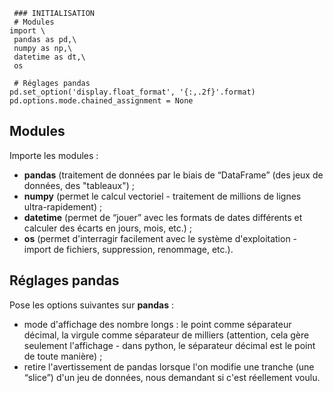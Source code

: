 <source lang="python3">
 ### INITIALISATION
 # Modules
import \
 pandas as pd,\
 numpy as np,\
 datetime as dt,\
 os

 # Réglages pandas
pd.set_option('display.float_format', '{:,.2f}'.format)
pd.options.mode.chained_assignment = None
</source>

== Modules ==
Importe les modules :
* '''pandas''' (traitement de données par le biais de “DataFrame” (des jeux de données, des "tableaux") ;
* '''numpy''' (permet le calcul vectoriel - traitement de millions de lignes ultra-rapidement) ;
* '''datetime''' (permet de “jouer” avec les formats de dates différents et calculer des écarts en jours, mois, etc.) ;
* '''os''' (permet d'interragir facilement avec le système d'exploitation - import de fichiers, suppression, renommage, etc.).


== Réglages pandas ==
Pose les options suivantes sur '''pandas''' :
* mode d'affichage des nombre longs : le point comme séparateur décimal, la virgule comme séparateur de milliers (attention, cela gère seulement l'affichage - dans python, le séparateur décimal est le point de toute manière) ;
* retire l'avertissement de pandas lorsque l'on modifie une tranche (une “slice”) d'un jeu de données, nous demandant si c'est réellement voulu.
